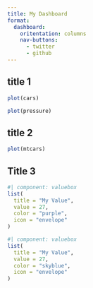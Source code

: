 ```yaml
---
title: My Dashboard
format: 
  dashboard: 
    oritentation: columns
    nav-buttons:
      - twitter
      - github
---
```


## title 1

```r
plot(cars)
```

```r
plot(pressure)
```

## title 2
```r
plot(mtcars)
```

## Title 3
```r
#| component: valuebox
list(
  title = "My Value",
  value = 27,
  color = "purple",
  icon = "envelope"
)
```
```r
#| component: valuebox
list(
  title = "My Value",
  value = 27,
  color = "skyblue",
  icon = "envelope"
)
```